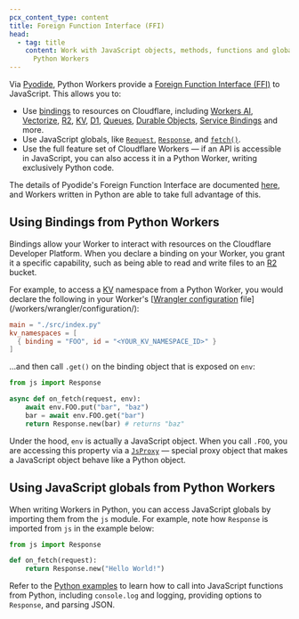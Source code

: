 ```yaml
---
pcx_content_type: content
title: Foreign Function Interface (FFI)
head:
  - tag: title
    content: Work with JavaScript objects, methods, functions and globals from
      Python Workers
---
```


Via [Pyodide](https://pyodide.org/en/stable/), Python Workers provide a [Foreign Function Interface (FFI)](https://en.wikipedia.org/wiki/Foreign_function_interface) to JavaScript. This allows you to:

- Use [bindings](/workers/runtime-apis/bindings/) to resources on Cloudflare, including [Workers AI](/workers-ai/), [Vectorize](/vectorize/), [R2](/r2/), [KV](/kv/), [D1](/d1/), [Queues](/queues/), [Durable Objects](/durable-objects/), [Service Bindings](/workers/runtime-apis/bindings/service-bindings/) and more.
- Use JavaScript globals, like [`Request`](/workers/runtime-apis/request/), [`Response`](/workers/runtime-apis/response/), and [`fetch()`](/workers/runtime-apis/fetch/).
- Use the full feature set of Cloudflare Workers — if an API is accessible in JavaScript, you can also access it in a Python Worker, writing exclusively Python code.

The details of Pyodide's Foreign Function Interface are documented [here](https://pyodide.org/en/stable/usage/type-conversions.html), and Workers written in Python are able to take full advantage of this.

## Using Bindings from Python Workers

Bindings allow your Worker to interact with resources on the Cloudflare Developer Platform. When you declare a binding on your Worker, you grant it a specific capability, such as being able to read and write files to an [R2](/r2/) bucket.

For example, to access a [KV](/kv) namespace from a Python Worker, you would declare the following in your Worker's [[Wrangler configuration](/workers/wrangler/configuration) file](/workers/wrangler/configuration/):


<WranglerConfig>

```toml
main = "./src/index.py"
kv_namespaces = [
  { binding = "FOO", id = "<YOUR_KV_NAMESPACE_ID>" }
]
```

</WranglerConfig>

...and then call `.get()` on the binding object that is exposed on `env`:

```python
from js import Response

async def on_fetch(request, env):
    await env.FOO.put("bar", "baz")
    bar = await env.FOO.get("bar")
    return Response.new(bar) # returns "baz"
```

Under the hood, `env` is actually a JavaScript object. When you call `.FOO`, you are accessing this property via a [`JsProxy`](https://pyodide.org/en/stable/usage/api/python-api/ffi.html#pyodide.ffi.JsProxy) — special proxy object that makes a JavaScript object behave like a Python object.

## Using JavaScript globals from Python Workers

When writing Workers in Python, you can access JavaScript globals by importing them from the `js` module. For example, note how `Response` is imported from `js` in the example below:

```python
from js import Response

def on_fetch(request):
    return Response.new("Hello World!")
```

Refer to the [Python examples](/workers/languages/python/examples/) to learn how to call into JavaScript functions from Python, including `console.log` and logging, providing options to `Response`, and parsing JSON.
